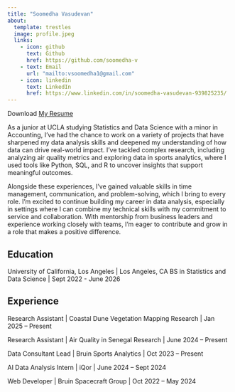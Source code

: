 ```yaml
---
title: "Soomedha Vasudevan"
about:
  template: trestles
  image: profile.jpeg
  links:
    - icon: github
      text: Github
      href: https://github.com/soomedha-v
    - text: Email
      url: "mailto:vsoomedha1@gmail.com"
    - icon: linkedin
      text: LinkedIn
      href: https://www.linkedin.com/in/soomedha-vasudevan-939825235/
---
```

Download [My Resume](/Soomedha_Vasudevan.pdf)

As a junior at UCLA studying Statistics and Data Science with a minor in Accounting, I’ve had the chance to work on a variety of projects that have sharpened my data analysis skills and deepened my understanding of how data can drive real-world impact. I’ve tackled complex research, including analyzing air quality metrics and exploring data in sports analytics, where I used tools like Python, SQL, and R to uncover insights that support meaningful outcomes.

Alongside these experiences, I’ve gained valuable skills in time management, communication, and problem-solving, which I bring to every role. I’m excited to continue building my career in data analysis, especially in settings where I can combine my technical skills with my commitment to service and collaboration. With mentorship from business leaders and experience working closely with teams, I’m eager to contribute and grow in a role that makes a positive difference.

## Education

University of California, Los Angeles | Los Angeles, CA
BS in Statistics and Data Science | Sept 2022 - June 2026

## Experience

Research Assistant | Coastal Dune Vegetation Mapping Research | Jan 2025 – Present

Research Assistant | Air Quality in Senegal Research | June 2024 – Present

Data Consultant Lead | Bruin Sports Analytics | Oct 2023 – Present

AI Data Analysis Intern | iQor | June 2024 – Sept 2024

Web Developer | Bruin Spacecraft Group | Oct 2022 – May 2024